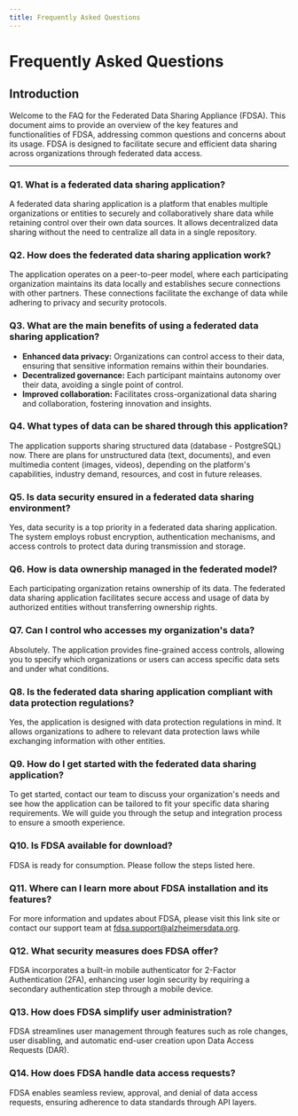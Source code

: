 ```yaml
---
title: Frequently Asked Questions
---
```


# Frequently Asked Questions

## Introduction

Welcome to the FAQ for the Federated Data Sharing Appliance (FDSA). This document aims to provide an overview of the key features and functionalities of FDSA, addressing common questions and concerns about its usage. FDSA is designed to facilitate secure and efficient data sharing across organizations through federated data access.

---

### Q1. What is a federated data sharing application?

A federated data sharing application is a platform that enables multiple organizations or entities to securely and collaboratively share data while retaining control over their own data sources. It allows decentralized data sharing without the need to centralize all data in a single repository.

### Q2. How does the federated data sharing application work?

The application operates on a peer-to-peer model, where each participating organization maintains its data locally and establishes secure connections with other partners. These connections facilitate the exchange of data while adhering to privacy and security protocols.

### Q3. What are the main benefits of using a federated data sharing application?

- **Enhanced data privacy:** Organizations can control access to their data, ensuring that sensitive information remains within their boundaries.
- **Decentralized governance:** Each participant maintains autonomy over their data, avoiding a single point of control.
- **Improved collaboration:** Facilitates cross-organizational data sharing and collaboration, fostering innovation and insights.

### Q4. What types of data can be shared through this application?

The application supports sharing structured data (database - PostgreSQL) now. There are plans for unstructured data (text, documents), and even multimedia content (images, videos), depending on the platform's capabilities, industry demand, resources, and cost in future releases.

### Q5. Is data security ensured in a federated data sharing environment?

Yes, data security is a top priority in a federated data sharing application. The system employs robust encryption, authentication mechanisms, and access controls to protect data during transmission and storage.

### Q6. How is data ownership managed in the federated model?

Each participating organization retains ownership of its data. The federated data sharing application facilitates secure access and usage of data by authorized entities without transferring ownership rights.

### Q7. Can I control who accesses my organization's data?

Absolutely. The application provides fine-grained access controls, allowing you to specify which organizations or users can access specific data sets and under what conditions.

### Q8. Is the federated data sharing application compliant with data protection regulations?

Yes, the application is designed with data protection regulations in mind. It allows organizations to adhere to relevant data protection laws while exchanging information with other entities.

### Q9. How do I get started with the federated data sharing application?

To get started, contact our team to discuss your organization's needs and see how the application can be tailored to fit your specific data sharing requirements. We will guide you through the setup and integration process to ensure a smooth experience.

### Q10. Is FDSA available for download?

FDSA is ready for consumption. Please follow the steps listed here.

### Q11. Where can I learn more about FDSA installation and its features?

For more information and updates about FDSA, please visit this link site or contact our support team at [fdsa.support@alzheimersdata.org](mailto:fdsa.support@alzheimersdata.org).

### Q12. What security measures does FDSA offer?

FDSA incorporates a built-in mobile authenticator for 2-Factor Authentication (2FA), enhancing user login security by requiring a secondary authentication step through a mobile device.

### Q13. How does FDSA simplify user administration?

FDSA streamlines user management through features such as role changes, user disabling, and automatic end-user creation upon Data Access Requests (DAR).

### Q14. How does FDSA handle data access requests?

FDSA enables seamless review, approval, and denial of data access requests, ensuring adherence to data standards through API layers.